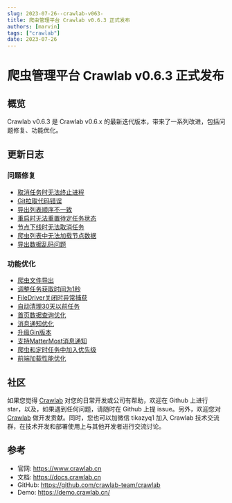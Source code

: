 ```yaml
---
slug: 2023-07-26--crawlab-v063-
title: 爬虫管理平台 Crawlab v0.6.3 正式发布
authors: [marvin]
tags: ["crawlab"]
date: 2023-07-26
---
```



# 爬虫管理平台 Crawlab v0.6.3 正式发布

## 概览

Crawlab v0.6.3 是 Crawlab v0.6.x 的最新迭代版本，带来了一系列改进，包括问题修复、功能优化。

## 更新日志

### 问题修复

- [取消任务时无法终止进程](https://github.com/crawlab-team/crawlab-core/commit/c85c10a2a53c576167f02b4f0a66c32cdb34e103)
- [Git拉取代码错误](https://github.com/crawlab-team/crawlab-core/commit/afb0e8df1cd564564ebca9c9973da1a8a7fc608d)
- [导出列表顺序不一致](https://github.com/crawlab-team/crawlab-core/commit/f42ee05a152f332c197ccd4bbc1de8e6f61957fd)
- [重启时无法重置待定任务状态](https://github.com/crawlab-team/crawlab-core/commit/f271a2f9040750795869a6a0b44221eec1554c12)
- [节点下线时无法取消任务](https://github.com/crawlab-team/crawlab-core/commit/ebad8ee87276391833e48a9a054e7a88cb9b4a40)
- [爬虫列表中无法加载节点数据](https://github.com/crawlab-team/crawlab-ui/commit/9d426f878e19108d0b6654393881ca8ddd86906c)
- [导出数据乱码问题](https://github.com/crawlab-team/crawlab-ui/commit/b1b70a6080d506dd512cdb3ce3450a077364a5d7)

### 功能优化

- [爬虫文件导出](https://github.com/crawlab-team/crawlab-core/commit/a3f94f2d52c75812e7fc0117ab22c9e821e34f71)
- [调整任务获取时间为1秒](https://github.com/crawlab-team/crawlab-core/commit/94f5d1d63c04ea30e86033dc2cc7a942206a1b1e)
- [FileDriver关闭时异常捕获](https://github.com/crawlab-team/crawlab-core/commit/dba5a658f8f863154af3f5384d751d0340c5c606)
- [自动清理30天以前任务](https://github.com/crawlab-team/crawlab-core/commit/0fc4a669ef147b0294b5782e879f57938c86b4e7)
- [首页数据查询优化](https://github.com/crawlab-team/crawlab-core/commit/7375718ab681be51194222a7cf3d41271043978b)
- [消息通知优化](https://github.com/crawlab-team/crawlab-core/commit/70ccfc4778d3f85cc4b760677d20c403720fbbec)
- [升级Gin版本](https://github.com/crawlab-team/crawlab-core/commit/c40c0fdc2c282e65b1a14fe4ae3ba39afa407192)
- [支持MatterMost消息通知](https://github.com/crawlab-team/crawlab-core/commit/68cb0fa12f5cb362614e81d0efcdc5157d0f8741)
- [爬虫和定时任务中加入优先级](https://github.com/crawlab-team/crawlab-ui/commit/2f20356f3696e81d02d643a2cd447f2860153701)
- [前端加载性能优化](https://github.com/crawlab-team/crawlab-ui/commit/1c667e98a71b6538f057900da8338a6be64a1c0b)

## 社区

如果您觉得 [Crawlab](https://github.com/crawlab-team/crawlab) 对您的日常开发或公司有帮助，欢迎在 Github 上进行 star，以及，如果遇到任何问题，请随时在 Github 上提 issue。另外，欢迎您对 [Crawlab](https://github.com/crawlab-team/crawlab) 做开发贡献。同时，您也可以加微信 tikazyq1 加入 Crawlab 技术交流群，在技术开发和部署使用上与其他开发者进行交流讨论。

## 参考

- 官网: https://www.crawlab.cn
- 文档: https://docs.crawlab.cn
- GitHub: https://github.com/crawlab-team/crawlab
- Demo: https://demo.crawlab.cn/